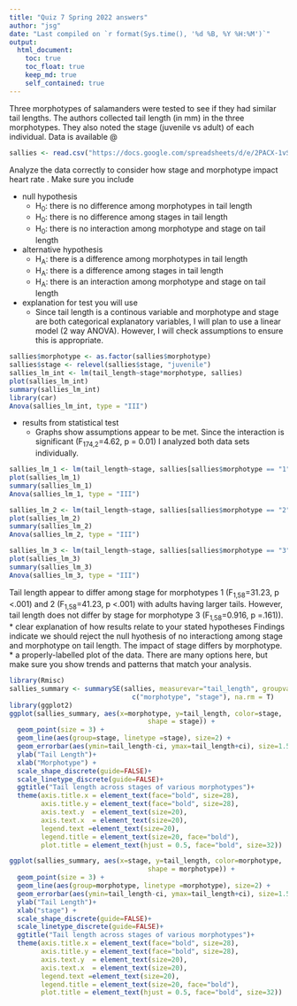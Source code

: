 ```yaml
---
title: "Quiz 7 Spring 2022 answers"
author: "jsg"
date: "Last compiled on `r format(Sys.time(), '%d %B, %Y %H:%M')`"
output:
  html_document:
    toc: true
    toc_float: true
    keep_md: true
    self_contained: true
---
```



Three morphotypes of salamanders were tested to see if they had similar tail lengths.  The authors collected tail length (in mm) in the three morphotypes. They also noted the stage (juvenile vs adult) of each individual. Data is available @

```r
sallies <- read.csv("https://docs.google.com/spreadsheets/d/e/2PACX-1vSJHbPnebpKq58mE4kQWF9mQ_0ak2sTyaUbEvtmgoSkb31DprOmAS9clOoNNHD_3tHITOXKdhMbWfBf/pub?gid=1050993814&single=true&output=csv", stringsAsFactors = T)
```

Analyze the data correctly to consider how stage and morphotype impact heart 
rate . Make sure you include

* null hypothesis
  * H~0~: there is no difference among morphotypes in tail length
  * H~0~: there is no difference among stages in tail length
  * H~0~: there is no interaction among morphotype and stage on tail length
* alternative hypothesis
  * H~A~: there is a difference among morphotypes in tail length
  * H~A~: there is a difference among stages in tail length
  * H~A~: there is an interaction among morphotype and stage on tail length
* explanation for test you will use
  * Since tail length is a continous variable and morphotype and stage 
  are both categorical explanatory variables, I will plan to use a linear model (2 way ANOVA). However, I will check assumptions to ensure this is
  appropriate.
  
```r
sallies$morphotype <- as.factor(sallies$morphotype)
sallies$stage <- relevel(sallies$stage, "juvenile")
sallies_lm_int <- lm(tail_length~stage*morphotype, sallies)
plot(sallies_lm_int)
summary(sallies_lm_int)
library(car)
Anova(sallies_lm_int, type = "III")
```

* results from statistical test
    * Graphs show assumptions appear to be met.  Since the interaction is 
    significant (F~174,2~=4.62, p = 0.01) I analyzed both data sets 
    individually.
    
```r
sallies_lm_1 <- lm(tail_length~stage, sallies[sallies$morphotype == "1",])
plot(sallies_lm_1)
summary(sallies_lm_1)
Anova(sallies_lm_1, type = "III")

sallies_lm_2 <- lm(tail_length~stage, sallies[sallies$morphotype == "2",])
plot(sallies_lm_2)
summary(sallies_lm_2)
Anova(sallies_lm_2, type = "III")

sallies_lm_3 <- lm(tail_length~stage, sallies[sallies$morphotype == "3",])
plot(sallies_lm_3)
summary(sallies_lm_3)
Anova(sallies_lm_3, type = "III")
```
    
Tail length appear to differ among stage for morphotypes 1 (F~1,58~=31.23,
p <.001) and 2 (F~1,58~=41.23,
p <.001) with adults having larger tails.  However, tail length does not 
differ by stage for morphotype 3 (F~1,58~=0.916,
p =.161)).
* clear explanation of how results relate to your stated hypotheses
Findings indicate we should reject the null hyothesis of no interactiong among stage and morphotype on tail length.  The impact of stage differs by morphotype.
* a properly-labelled plot of the data. There are many options here, but
make sure you show trends and patterns that match your analysis.

```r
library(Rmisc)
sallies_summary <- summarySE(sallies, measurevar="tail_length", groupvars =
                               c("morphotype", "stage"), na.rm = T)
library(ggplot2)
ggplot(sallies_summary, aes(x=morphotype, y=tail_length, color=stage, 
                                   shape = stage)) +
  geom_point(size = 3) +
  geom_line(aes(group=stage, linetype =stage), size=2) +
  geom_errorbar(aes(ymin=tail_length-ci, ymax=tail_length+ci), size=1.5) +
  ylab("Tail Length")+ 
  xlab("Morphotype") + 
  scale_shape_discrete(guide=FALSE)+
  scale_linetype_discrete(guide=FALSE)+
  ggtitle("Tail length across stages of various morphotypes")+
  theme(axis.title.x = element_text(face="bold", size=28), 
        axis.title.y = element_text(face="bold", size=28), 
        axis.text.y  = element_text(size=20),
        axis.text.x  = element_text(size=20), 
        legend.text =element_text(size=20),
        legend.title = element_text(size=20, face="bold"),
        plot.title = element_text(hjust = 0.5, face="bold", size=32))

ggplot(sallies_summary, aes(x=stage, y=tail_length, color=morphotype, 
                                   shape = morphotype)) +
  geom_point(size = 3) +
  geom_line(aes(group=morphotype, linetype =morphotype), size=2) +
  geom_errorbar(aes(ymin=tail_length-ci, ymax=tail_length+ci), size=1.5) +
  ylab("Tail Length")+ 
  xlab("stage") + 
  scale_shape_discrete(guide=FALSE)+
  scale_linetype_discrete(guide=FALSE)+
  ggtitle("Tail length across stages of various morphotypes")+
  theme(axis.title.x = element_text(face="bold", size=28), 
        axis.title.y = element_text(face="bold", size=28), 
        axis.text.y  = element_text(size=20),
        axis.text.x  = element_text(size=20), 
        legend.text =element_text(size=20),
        legend.title = element_text(size=20, face="bold"),
        plot.title = element_text(hjust = 0.5, face="bold", size=32))

```



